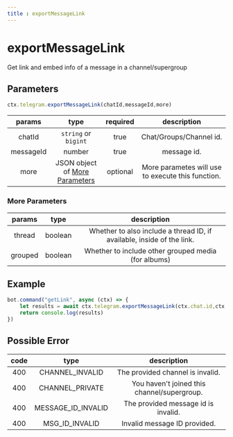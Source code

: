 ```yaml
--- 
title : exportMessageLink
--- 
```

# exportMessageLink
Get link and embed info of a message in a channel/supergroup
## Parameters 
```ts 
ctx.telegram.exportMessageLink(chatId,messageId,more)
```
| params | type | required | description | 
| :----: | :---: | :-----: | :---------: |
| chatId | `string` or `bigint` | true | Chat/Groups/Channel id. |
| messageId | number | true | message id. | 
| more | JSON object of [More Parameters](#more-parameters) | optional | More parametes will use to execute this function. | 

### More Parameters 

| params | type | description | 
| :----: | :---: | :---------: |
| thread | boolean | Whether to also include a thread ID, if available, inside of the link. | 
| grouped | boolean | Whether to include other grouped media (for albums)

## Example 
```ts highlight="2"
bot.command("getLink", async (ctx) => {
    let results = await ctx.telegram.exportMessageLink(ctx.chat.id,ctx.id) 
    return console.log(results)
})
```
## Possible Error 
| code | type | description | 
| :---: | :---: | :------:| 
| 400 | CHANNEL_INVALID | The provided channel is invalid. | 
| 400 | CHANNEL_PRIVATE | You haven't joined this channel/supergroup. | 
| 400 | MESSAGE_ID_INVALID | The provided message id is invalid. | 
| 400 | MSG_ID_INVALID | Invalid message ID provided. | 